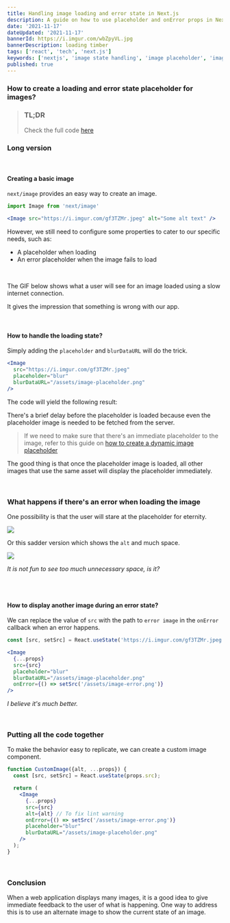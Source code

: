 ```yaml
---
title: Handling image loading and error state in Next.js
description: A guide on how to use placeholder and onError props in Next.js
date: '2021-11-17'
dateUpdated: '2021-11-17'
bannerId: https://i.imgur.com/wbZpyVL.jpg
bannerDescription: loading timber
tags: ['react', 'tech', 'next.js']
keywords: ['nextjs', 'image state handling', 'image placeholder', 'image loading']
published: true 
---
```


### How to create a loading and error state placeholder for images?

> ### TL;DR
>
> Check the full code [here](https://gist.github.com/codegino/b9ed69fec8495c5024ef925c432bf1f2)


### Long version
<br />


#### Creating a basic image

`next/image` provides an easy way to create an image.

```jsx
import Image from 'next/image'

<Image src="https://i.imgur.com/gf3TZMr.jpeg" alt="Some alt text" />
```

However, we still need to configure some properties to cater to our specific needs, such as:
- A placeholder when loading
- An error placeholder when the image fails to load

<br />

The GIF below shows what a user will see for an image loaded using a slow internet connection.

<Gif height={688} width={792} src="https://media2.giphy.com/media/mgOpxkjm3zjT2Utg5Q/giphy.gif"/>

It gives the impression that something is wrong with our app.

<br />

#### How to handle the loading state?

Simply adding the `placeholder` and `blurDataURL` will do the trick.

```jsx
<Image
  src="https://i.imgur.com/gf3TZMr.jpeg"
  placeholder="blur"
  blurDataURL="/assets/image-placeholder.png"
/>
```

The code will yield the following result:

<Gif height={688} width={792} src="https://media2.giphy.com/media/nNsPF6B8EjQODCbqNM/giphy.gif"/>

There's a brief delay before the placeholder is loaded
because even the placeholder image is needed to be fetched from the server.

> If we need to make sure that there's an immediate placeholder to the image,
> refer to this guide on [how to create a dynamic image placeholder](https://codegino.com/blog/next-dynamic-image-placeholder)

The good thing is that once the placeholder image is loaded, all other images that use the same asset
will display the placeholder immediately.

<Gif height={688} width={792} src="https://media2.giphy.com/media/p1yrnptxP3GEXKV02B/giphy.gif"/>

<br />

### What happens if there's an error when loading the image

One possibility is that the user will stare at the placeholder for eternity.

<Img height={612} width={788} src="https://i.imgur.com/0RJSScx.png" />

<br />

Or this sadder version which shows the `alt` and much space.

<Img height={612} width={788} src="https://i.imgur.com/WHIrNTn.png" />


*It is not fun to see too much unnecessary space, is it?*

<br />
<br />

#### How to display another image during an error state?

We can replace the value of `src` with the path to `error image` in the `onError` callback when an error happens.

```jsx
const [src, setSrc] = React.useState('https://i.imgur.com/gf3TZMr.jpeg');

<Image
  {...props}
  src={src}
  placeholder="blur"
  blurDataURL="/assets/image-placeholder.png"
  onError={() => setSrc('/assets/image-error.png')}
/>
```

<Gif height={688} width={792} src="https://media2.giphy.com/media/GEtkLddj2L7lk6tqhU/giphy.gif"/>

*I believe it's much better.*

<br />

### Putting all the code together

To make the behavior easy to replicate, we can create a custom image component.

```jsx
function CustomImage({alt, ...props}) {
  const [src, setSrc] = React.useState(props.src);

  return (
    <Image
      {...props}
      src={src}
      alt={alt} // To fix lint warning 
      onError={() => setSrc('/assets/image-error.png')}
      placeholder="blur"
      blurDataURL="/assets/image-placeholder.png"
    />
  );
}
```

<br />

### Conclusion
When a web application displays many images,
it is a good idea to give immediate feedback to the user of what is happening.
One way to address this is to use an alternate image to show the current state of an image.